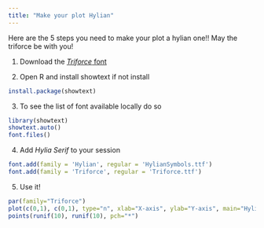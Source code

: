 ```yaml
---
title: "Make your plot Hylian"
---
```



Here are the 5 steps you need to make your plot a hylian one!! May the triforce be with you!

1. Download the [*Triforce* font](https://zeldauniverse.net/media/fonts/)

2. Open R and install showtext if not install

```r
install.package(showtext)
```

3. To see the list of font available locally do so

```r
library(showtext)
showtext.auto()
font.files()
```

4. Add *Hylia Serif* to your session

```r
font.add(family = 'Hylian', regular = 'HylianSymbols.ttf')
font.add(family = 'Triforce', regular = 'Triforce.ttf')
```

5. Use it!

```r
par(family="Triforce")
plot(c(0,1), c(0,1), type="n", xlab="X-axis", ylab="Y-axis", main="Hylian style")
points(runif(10), runif(10), pch="*")
```
